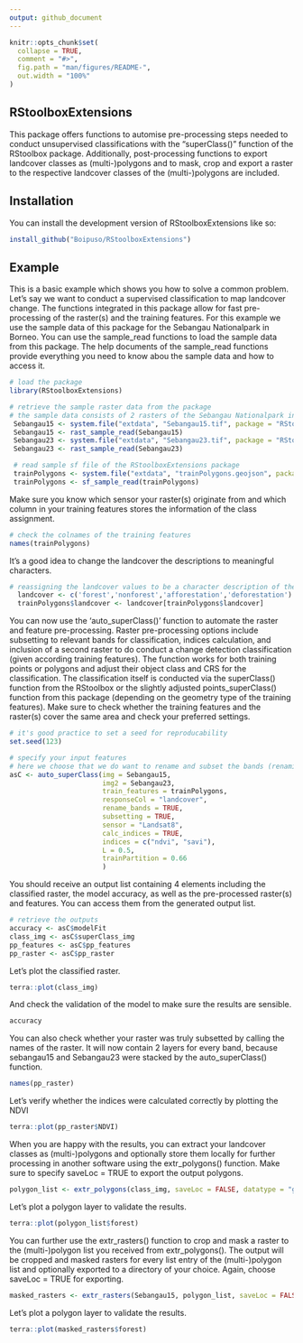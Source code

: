 ```yaml
---
output: github_document
---
```


<!-- README.md is generated from README.Rmd. Please edit that file -->

```r
knitr::opts_chunk$set(
  collapse = TRUE,
  comment = "#>",
  fig.path = "man/figures/README-",
  out.width = "100%"
)
```

## RStoolboxExtensions

<!-- badges: start -->
<!-- badges: end -->

This package offers functions to automise pre-processing steps needed to conduct unsupervised
classifications with the "superClass()" function of the RStoolbox package. Additionally, post-processing functions to export landcover classes as (multi-)polygons and to mask, crop and export a raster to the respective landcover classes of the (multi-)polygons are included.

## Installation

You can install the development version of RStoolboxExtensions like so:

``` r
install_github("Boipuso/RStoolboxExtensions")
```

## Example

This is a basic example which shows you how to solve a common problem. 
Let's say we want to conduct a supervised classification to map landcover change. The functions integrated in this package allow for fast pre-processing of the raster(s) and the training features. For this example we use the sample data of this package for the Sebangau Nationalpark in Borneo.
You can use the sample_read functions to load the sample data from this package. The help documents of the sample_read functions provide everything you need to know abou the sample data and how to access it.

```r
# load the package
library(RStoolboxExtensions)

# retrieve the sample raster data from the package
# the sample data consists of 2 rasters of the Sebangau Nationalpark in Borneo from the years 2015 #and 2023 and training points for change detection analyses.
 Sebangau15 <- system.file("extdata", "Sebangau15.tif", package = "RStoolboxExtensions")
 Sebangau15 <- rast_sample_read(Sebangau15)
 Sebangau23 <- system.file("extdata", "Sebangau23.tif", package = "RStoolboxExtensions")
 Sebangau23 <- rast_sample_read(Sebangau23)

 # read sample sf file of the RStoolboxExtensions package
 trainPolygons <- system.file("extdata", "trainPolygons.geojson", package = "RStoolboxExtensions")
 trainPolygons <- sf_sample_read(trainPolygons)
```

Make sure you know which sensor your raster(s) originate from and which column in your training features stores the information of the class assignment. 

```r
# check the colnames of the training features
names(trainPolygons)

```

It's a good idea to change the landcover the descriptions to meaningful characters.

```r
# reassigning the landcover values to be a character description of the class instead of numerical values
  landcover <- c('forest','nonforest','afforestation','deforestation')
  trainPolygons$landcover <- landcover[trainPolygons$landcover]

```

You can now use the 'auto_superClass()' function to automate the raster and feature pre-processing. Raster pre-processing options include subsetting to relevant bands for classification, indices calculation, and inclusion of a second raster to do conduct a change detection classification (given according training features). The function works for both training points or polygons and adjust their object class and CRS for the classification. The classification itself is conducted via the superClass() function from the RStoolbox or the slightly adjusted points_superClass() function from this package (depending on the geometry type of the training features). Make sure to check whether the training features and the raster(s) cover the same area and check your preferred settings. 

```r
# it's good practice to set a seed for reproducability
set.seed(123)

# specify your input features
# here we choose that we do want to rename and subset the bands (renaming the bands is prerequisite #for calculating indices) and also we want to calculate the indices NDVI and NDWI to improve our #classification results
asC <- auto_superClass(img = Sebangau15, 
                       img2 = Sebangau23, 
                       train_features = trainPolygons,
                       responseCol = "landcover", 
                       rename_bands = TRUE, 
                       subsetting = TRUE, 
                       sensor = "Landsat8", 
                       calc_indices = TRUE, 
                       indices = c("ndvi", "savi"),
                       L = 0.5,
                       trainPartition = 0.66
                       )
```

You should receive an output list containing 4 elements including the classified raster, the model accuracy, as well as the pre-processed raster(s) and features. You can access them from the generated output list. 

```r
# retrieve the outputs
accuracy <- asC$modelFit
class_img <- asC$superClass_img
pp_features <- asC$pp_features
pp_raster <- asC$pp_raster
```

Let's plot the classified raster.

```r
terra::plot(class_img)
```

And check the validation of the model to make sure the results are sensible.

```r
accuracy
```

You can also check whether your raster was truly subsetted by calling the names of the raster. It will now contain 2 layers for every band, because sebangau15 and Sebangau23 were stacked by the auto_superClass() function. 

```r
names(pp_raster)
```

Let's verify whether the indices were calculated correctly by plotting the NDVI

```r
terra::plot(pp_raster$NDVI)
```

When you are happy with the results, you can extract your landcover classes as (multi-)polygons and optionally store them locally for further processing in another software using the extr_polygons() function. Make sure to specify saveLoc = TRUE to export the output polygons. 

```r
polygon_list <- extr_polygons(class_img, saveLoc = FALSE, datatype = "gpkg", out_dir = "myPolygons")
```

Let's plot a polygon layer to validate the results.

```r
terra::plot(polygon_list$forest)

```

You can further use the extr_rasters() function to crop and mask a raster to the (multi-)polygon list you received from extr_polygons(). The output will be cropped and masked rasters for every list entry of the (multi-)polygon list and optionally exported to a directory of your choice. Again, choose saveLoc = TRUE for exporting.

```r
masked_rasters <- extr_rasters(Sebangau15, polygon_list, saveLoc = FALSE, datatype = "tif", out_dir = "myRasters")
```

Let's plot a polygon layer to validate the results.

```r
terra::plot(masked_rasters$forest)

```
